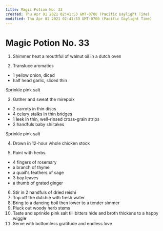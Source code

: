 ```yaml
---
title: Magic Potion No. 33
created: Thu Apr 01 2021 02:41:53 GMT-0700 (Pacific Daylight Time)
modified: Thu Apr 01 2021 02:41:53 GMT-0700 (Pacific Daylight Time)
---
```

# Magic Potion No. 33

1. Shimmer heat a mouthful of walnut oil in a dutch oven

2. Transluce aromatics
- 1 yellow onion, diced
- half head garlic, sliced thin

Sprinkle pink salt

3. Gather and sweat the mirepoix
- 2 carrots in thin discs
- 4 celery stalks in thin bridges
- 1 leek in thin, well-rinsed cross-grain strips
- 2 handfuls baby shiitakes

Sprinkle pink salt

4. Drown in 12-hour whole chicken stock

5. Paint with herbs
- 4 fingers of rosemary
- a branch of thyme
- a quail's feathers of sage
- 3 bay leaves
- a thumb of grated ginger

6. Stir in 2 handfuls of dried reishi
7. Top off the dutchie with fresh water
8. Bring to a dancing boil then lower to a tender simmer
9. Pluck out woody herb stems
10. Taste and sprinkle pink salt till bitters hide and broth thickens to a happy wiggle
11. Serve with bottomless gratitude and endless love
